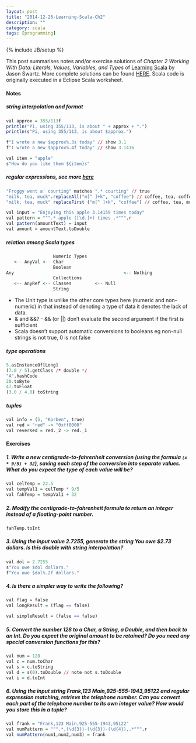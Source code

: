 ```yaml
---
layout: post
title: "2014-12-26-Learning-Scala-Ch2"
description: ""
category: scala
tags: [programming]
---
```

{% include JB/setup %}

This post summarises notes and/or exercise solutions of _Chapter 2 Working With Data: Literals, Values, Variables, and Types_ of [Learning Scala](http://chimera.labs.oreilly.com/books/1234000001798/index.html) by  Jason Swartz. More complete solutions can be found [HERE](https://github.com/swartzrock/LearningScalaMaterials). Scala code is originally executed in a Eclipse Scala worksheet.

#### Notes

##### string interpolation and format

```r
val approx = 355/113f
println("Pi, using 355/113, is about " + approx + ".")
println(s"Pi, using 355/113, is about $approx.")

f"I wrote a new $approx%.3s today" // show 3.1
f"I wrote a new $approx%.4f today" // show 3.1416

val item = "apple"
s"How do you like them ${item}s"
```

##### regular expressions, see more [here](http://www.javacodegeeks.com/2011/10/scala-tutorial-regular-expressions.html)

```r
"Froggy went a' courting" matches ".* courting" // true
"milk, tea, muck".replaceAll("m[^ ]+k", "coffee") // coffee, tea, coffee
"milk, tea, muck" replaceFirst ("m[^ ]+k", "coffee") // coffee, tea, muck

val input = "Enjoying this apple 3.14159 times today"
val pattern = """.* apple ([\d.]+) times .*""".r
val pattern(amountText) = input
val amount = amountText.toDouble
```

##### relation among Scala types

```r
                  Numeric Types
   <-- AnyVal <-- Char
                  Boolean
Any                                          <-- Nothing
                  Collections
   <-- AnyRef <-- Classes         <-- Null
                  String
```

- The Unit type is unlike the other core types here (numeric and non-numeric) in that instead of denoting a type of data it denotes the lack of data.
- & and &&? - && (or ||) don't evaluate the second argument if the first is sufficient
- Scala doesn't support automatic conversions to booleans eg non-null strings is not true, 0 is not false

##### type operations

```r
5.asInstanceOf[Long]
(7.0 / 5).getClass /* double */
"A".hashCode
20.toByte
47.toFloat
(3.0 / 4.0) toString
```

##### tuples

```r
val info = (5, "Korben", true)
val red = "red" -> "0xff0000"
val reversed = red._2 -> red._1
```

#### Exercises

##### 1. Write a new centigrade-to-fahrenheit conversion (using the formula `(x * 9/5) + 32`), saving each step of the conversion into separate values. What do you expect the type of each value will be?

```r
val celTemp = 22.5
val tempVal1 = celTemp * 9/5
val fahTemp = tempVal1 + 32
```

##### 2. Modify the centigrade-to-fahrenheit formula to return an integer instead of a floating-point number.

```r
fahTemp.toInt
```

##### 3. Using the input value 2.7255, generate the string **You owe $2.73 dollars**. Is this doable with string interpolation?

```r
val dol = 2.7255
s"You owe $dol dollars."
f"You owe $dol%.2f dollars."
```

##### 4. Is there a simpler way to write the following?

```r
val flag = false
val longResult = (flag == false)

val simpleResult = (false == false)
```

##### 5. Convert the number 128 to a Char, a String, a Double, and then back to an Int. Do you expect the original amount to be retained? Do you need any special conversion functions for this?

```r
val num = 128
val c = num.toChar
val s = c.toString
val d = s(0).toDouble // note not s.toDouble
val i = d.toInt
```

##### 6. Using the input string **Frank,123 Main,925-555-1943,95122** and regular expression matching, retrieve the telephone number. Can you convert each part of the telephone number to its own integer value? How would you store this in a tuple?

```r
val frank = "Frank,123 Main,925-555-1943,95122"
val numPattern = """.*,(\d{3})-(\d{3})-(\d{4}),.*""".r
val numPattern(num1,num2,num3) = frank
```